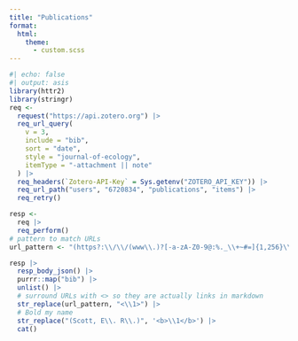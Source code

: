 ```yaml
---
title: "Publications"
format:
  html:
    theme: 
      - custom.scss
---
```


```{=html}
<!--
Because the rendered site is frozen, an update to the source code (i.e. this document) is required to update the page.  After adding a publication to Zotero and syncing, edit this comment (add a space or something), `quarto_render()`, then push to GitHub to update the website.
-->
```
```r
#| echo: false
#| output: asis
library(httr2)
library(stringr)
req <-
  request("https://api.zotero.org") |>
  req_url_query(
    v = 3,
    include = "bib",
    sort = "date",
    style = "journal-of-ecology",
    itemType = "-attachment || note"
  ) |>
  req_headers(`Zotero-API-Key` = Sys.getenv("ZOTERO_API_KEY")) |>
  req_url_path("users", "6720834", "publications", "items") |> 
  req_retry()

resp <- 
  req |> 
  req_perform()
# pattern to match URLs
url_pattern <- "(https?:\\/\\/(www\\.)?[-a-zA-Z0-9@:%._\\+~#=]{1,256}\\.[a-zA-Z0-9()]{1,6}\\b([-a-zA-Z0-9()@:%_\\+.~#?&//=\\[\\];]*))"

resp |> 
  resp_body_json() |>  
  purrr::map("bib") |> 
  unlist() |> 
  # surround URLs with <> so they are actually links in markdown
  str_replace(url_pattern, "<\\1>") |> 
  # Bold my name 
  str_replace("(Scott, E\\. R\\.)", '<b>\\1</b>') |> 
  cat()
```

::: {#refs}
:::
